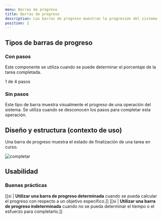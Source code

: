 ```yaml
---
menu: Barras de progreso
title: Barras de progreso
description: Las barras de progreso muestran la progresión del sistema sobre el estado de una operación. Pueden representar un progreso determinado o indeterminado.
position: 2
---
```


## Tipos de barras de progreso

### Con pasos

Este componente se utiliza cuando se puede determinar el porcentaje de la tarea completada.

<div class="content-2">
  <div class="progression-container">
    <p class="steps">1 de 4 pasos</p>
    <div class="progress">
      <div
        class="progress-bar bg-info"
        role="progressbar"
        aria-valuenow="0"
        aria-valuemin="0"
        aria-valuemax="80"
        style="width: 25%;"
      ></div>
    </div>
  </div>
</div>

### Sin pasos

Este tipo de barra muestra visualmente el progreso de una operación del sistema. Se utiliza cuando se desconocen los pasos para completar esta operación.

<div class="content-2">
  <div class="progression-container">
    <div class="progress">
      <div
        class="progress-bar bg-info"
        role="progressbar"
        aria-valuenow="0"
        aria-valuemin="0"
        aria-valuemax="80"
        style="width: 25%;"
      ></div>
    </div>
  </div>
</div>

## Diseño y estructura (contexto de uso)

Una barra de progreso muestra el estado de finalización de una tarea en curso.

![completar](/componentes/barradeprogreso/barra-progreso.svg)

## Usabilidad

### Buenas prácticas

[[si | **Utilizar una barra de progreso determinada** cuando se pueda calcular el progreso con respecto a un objetivo específico.]]
[[si | **Utilizar una barra de progreso indeterminada** cuando no se pueda determinar el tiempo o el esfuerzo para completarlo.]]
